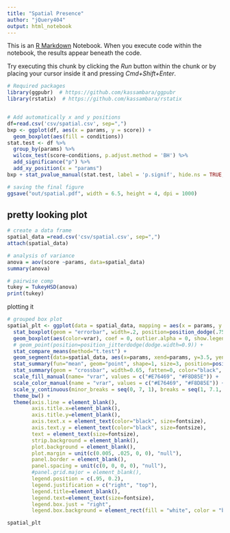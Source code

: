 ```yaml
---
title: "Spatial Presence"
author: "jQuery404"
output: html_notebook
---
```


This is an [R Markdown](http://rmarkdown.rstudio.com) Notebook. When you execute code within the notebook, the results appear beneath the code. 

Try executing this chunk by clicking the *Run* button within the chunk or by placing your cursor inside it and pressing *Cmd+Shift+Enter*. 

```r
# Required packages
library(ggpubr)  # https://github.com/kassambara/ggpubr
library(rstatix)  # https://github.com/kassambara/rstatix


# Add automatically x and y positions
df=read.csv('csv/spatial.csv', sep=",")
bxp <- ggplot(df, aes(x = params, y = score)) +
  geom_boxplot(aes(fill = conditions))
stat.test <- df %>% 
  group_by(params) %>% 
  wilcox_test(score~conditions, p.adjust.method = 'BH') %>%
  add_significance("p") %>%
  add_xy_position(x = "params")
bxp + stat_pvalue_manual(stat.test, label = 'p.signif', hide.ns = TRUE, tip.length = 0.02)

# saving the final figure
ggsave("out/spatial.pdf", width = 6.5, height = 4, dpi = 1000)
```

## pretty looking plot 

```r
# create a data frame
spatial_data =read.csv('csv/spatial.csv', sep=",")
attach(spatial_data)

# analysis of variance
anova = aov(score ~params, data=spatial_data)
summary(anova)

# pairwise comp
tukey = TukeyHSD(anova)
print(tukey)
```

plotting it 

```r
# grouped box plot
spatial_plt <- ggplot(data = spatial_data, mapping = aes(x = params, y = score, fill = vrar)) +
  stat_boxplot(geom = "errorbar", width=.2, position=position_dodge(.75)) +
  geom_boxplot(aes(color=vrar), coef = 0, outlier.alpha = 0, show.legend = F) +
  # geom_point(position=position_jitterdodge(dodge.width=0.9)) +
  stat_compare_means(method="t.test") + 
  geom_segment(data=spatial_data, aes(x=params, xend=params, y=3.5, yend=3.5), colour="red", size=2, inherit.aes = F)  + 
  stat_summary(fun="mean", geom="point", shape=1, size=3, position=position_dodge(width=0.75), color="black") + 
  stat_summary(geom = "crossbar", width=0.65, fatten=0, color="black", fun.data = function(x){c(y=median(x), ymin=median(x), ymax=median(x))}, position=position_dodge(width=0.75)) +
  scale_fill_manual(name= "vrar", values = c("#E76469", "#F8D85E")) +
  scale_color_manual(name = "vrar", values = c("#E76469", "#F8D85E")) + 
  scale_y_continuous(minor_breaks = seq(0, 7, 1), breaks = seq(1, 7.1, by=1), limits=c(1,7.1)) + 
  theme_bw() + 
  theme(axis.line = element_blank(),
        axis.title.x=element_blank(),
        axis.title.y=element_blank(),
        axis.text.x = element_text(color="black", size=fontsize),
        axis.text.y = element_text(color="black", size=fontsize),
        text = element_text(size=fontsize),
        strip.background = element_blank(),
        plot.background = element_blank(),
        plot.margin = unit(c(0.005, .025, 0, 0), "null"),
        panel.border = element_blank(),
        panel.spacing = unit(c(0, 0, 0, 0), "null"),
        #panel.grid.major = element_blank(),
        legend.position = c(.95, 0.2),
        legend.justification = c("right", "top"),
        legend.title=element_blank(),
        legend.text=element_text(size=fontsize),
        legend.box.just = "right",
        legend.box.background = element_rect(fill = "white", color = "black", size = 1))

spatial_plt
```

